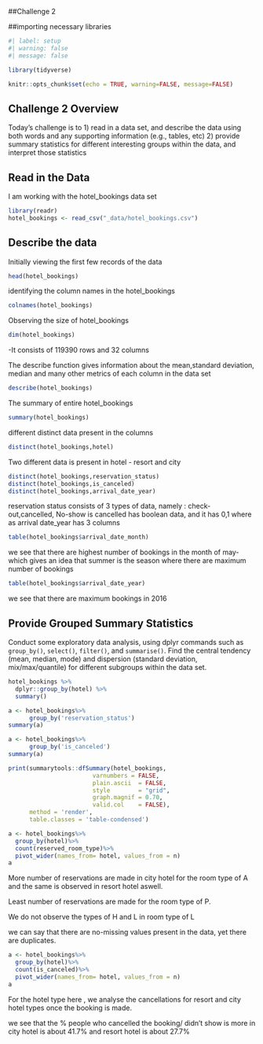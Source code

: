 
##Challenge 2


##importing necessary libraries

```r
#| label: setup
#| warning: false
#| message: false

library(tidyverse)

knitr::opts_chunk$set(echo = TRUE, warning=FALSE, message=FALSE)
```

## Challenge 2 Overview

Today's challenge is to
1)  read in a data set, and describe the data using both words and any supporting information (e.g., tables, etc)
2)  provide summary statistics for different interesting groups within the data, and interpret those statistics

## Read in the Data
I am working with the hotel_bookings data set

```r
library(readr)
hotel_bookings <- read_csv("_data/hotel_bookings.csv")
```

## Describe the data

Initially viewing the first few records of the data

```r
head(hotel_bookings)
```

identifying the column names in the hotel_bookings

```r
colnames(hotel_bookings)
```

Observing the size of hotel_bookings

```r
dim(hotel_bookings)
```

-It consists of 119390 rows and 32 columns

The describe function gives information about the mean,standard deviation, median and many other metrics of each column in the data set 

```r
describe(hotel_bookings)
```

The summary of entire hotel_bookings

```r
summary(hotel_bookings)
```

different distinct data present in the columns

```r
distinct(hotel_bookings,hotel) 
```
Two different data is present in hotel - resort and city

```r
distinct(hotel_bookings,reservation_status) 
distinct(hotel_bookings,is_canceled)
distinct(hotel_bookings,arrival_date_year)

```
reservation status consists of 3 types of data, namely : check-out,cancelled, No-show
is cancelled has boolean data, and it has 0,1 where as arrival date_year has 3 columns

```r
table(hotel_bookings$arrival_date_month)
```

we see that there are highest number of bookings in the month of may- which gives an idea that summer is the season where there are maximum number of bookings

```r
table(hotel_bookings$arrival_date_year)
```

we see that there are maximum bookings in 2016 

## Provide Grouped Summary Statistics

Conduct some exploratory data analysis, using dplyr commands such as `group_by()`, `select()`, `filter()`, and `summarise()`. Find the central tendency (mean, median, mode) and dispersion (standard deviation, mix/max/quantile) for different subgroups within the data set.

```r
hotel_bookings %>%
  dplyr::group_by(hotel) %>%
  summary()
```

```r
a <- hotel_bookings%>%
      group_by('reservation_status')
summary(a)
```

```r
a <- hotel_bookings%>%
      group_by('is_canceled')
summary(a)
```

```r
print(summarytools::dfSummary(hotel_bookings,
                        varnumbers = FALSE,
                        plain.ascii  = FALSE, 
                        style        = "grid", 
                        graph.magnif = 0.70, 
                        valid.col    = FALSE),
      method = 'render',
      table.classes = 'table-condensed')
```

```r
a <- hotel_bookings%>%
  group_by(hotel)%>%
  count(reserved_room_type)%>%
  pivot_wider(names_from= hotel, values_from = n)
a
```
More number of reservations are made in city hotel for the room type of A and the same is observed in resort hotel aswell.

Least number of reservations are made for the room type of P.

We do not observe the types of H and L in room type of L

we can say that there are no-missing values present in the data, yet there are duplicates.


```r
a <- hotel_bookings%>%
  group_by(hotel)%>%
  count(is_canceled)%>%
  pivot_wider(names_from= hotel, values_from = n)
a
```
For the hotel type here , we analyse the cancellations for resort and city hotel types once the booking is made.

we see that the % people who cancelled the booking/ didn't show is more in city hotel is about 41.7% and resort hotel is about 27.7%






